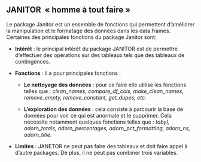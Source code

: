 ## JANITOR  « homme à tout faire »

Le package Janitor est un ensemble de fonctions qui permettent d'améliorer la manipulation et le formatage des données dans les data.frames. Certaines des principales fonctions du package Janitor sont:

-   **Intérêt** : le principal intérêt du package JANITOR est de permettre d'effectuer des opérations sur des tableaux tels que des tableaux de contingences.

-   **Fonctions** : il a pour principales fonctions :

    -   **Le nettoyage des données** : pour ce faire elle utilise les fonctions telles que : *clean_names, compare_df_cols, make_clean_names, remove_empty, remove_constant, get_dupes, etc.*

    -   **L'exploration des données** : cela consiste à parcourir la base de données pour voir ce qui est anormale et le supprimer. Cela nécessite notamment quelques fonctions telles que *: tabyl, adorn_totals, adorn_percentages, adorn_pct_formatting, adorn_ns, adorn_title.*

-   **Limites** : JANETOR ne peut pas faire des tableaux et doit faire appel à d'autre packages. De plus, il ne peut pas combiner trois variables.
